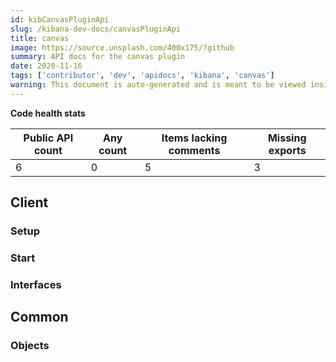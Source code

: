 ```yaml
---
id: kibCanvasPluginApi
slug: /kibana-dev-docs/canvasPluginApi
title: canvas
image: https://source.unsplash.com/400x175/?github
summary: API docs for the canvas plugin
date: 2020-11-16
tags: ['contributor', 'dev', 'apidocs', 'kibana', 'canvas']
warning: This document is auto-generated and is meant to be viewed inside our experimental, new docs system. Reach out in #docs-engineering for more info.
---
```







**Code health stats**

| Public API count  | Any count | Items lacking comments | Missing exports | 
|-------------------|-----------|------------------------|-----------------|
| 6 | 0 | 5 | 3 |

## Client

### Setup
<DocDefinitionList data={[canvasObj.client.setup]}/>

### Start
<DocDefinitionList data={[canvasObj.client.start]}/>

### Interfaces
<DocDefinitionList data={canvasObj.client.interfaces}/>

## Common

### Objects
<DocDefinitionList data={canvasObj.common.objects}/>

